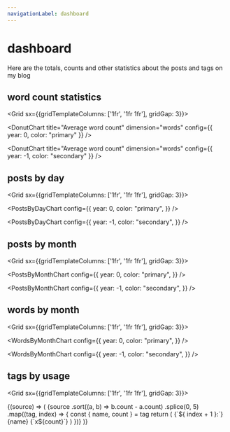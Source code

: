 ```yaml
---
navigationLabel: dashboard
---
```



# dashboard

Here are the totals, counts and other statistics about the posts and tags on my blog

<Divider />

## word count statistics

<Grid sx={{gridTemplateColumns: ['1fr', '1fr 1fr'], gridGap: 3}}>

<DonutChart
  title="Average word count"
  dimension="words"
  config={{ year: 0, color: "primary" }}
/>

<DonutChart
  title="Average word count"
  dimension="words"
  config={{ year: -1, color: "secondary" }}
/>

</Grid>

<Divider />

## posts by day

<Grid sx={{gridTemplateColumns: ['1fr', '1fr 1fr'], gridGap: 3}}>

<PostsByDayChart
  config={{
    year: 0,
    color: "primary",
  }}
/>

<PostsByDayChart
  config={{
    year: -1,
    color: "secondary",
  }}
/>

</Grid>

<Divider />

## posts by month

<Grid sx={{gridTemplateColumns: ['1fr', '1fr 1fr'], gridGap: 3}}>

<PostsByMonthChart
  config={{
    year: 0,
    color: "primary",
  }}
/>

<PostsByMonthChart
  config={{
    year: -1,
    color: "secondary",
  }}
/>

</Grid>

<Divider />

## words by month

<Grid sx={{gridTemplateColumns: ['1fr', '1fr 1fr'], gridGap: 3}}>

<WordsByMonthChart
  config={{
    year: 0,
    color: "primary",
  }}
/>

<WordsByMonthChart
  config={{
    year: -1,
    color: "secondary",
  }}
/>

</Grid>

<Divider />

## tags by usage

<Grid sx={{gridTemplateColumns: ['1fr', '1fr 1fr'], gridGap: 3}}>

<SourceTags>
  {(source) => (
    <Grid>
      {source
        .sort((a, b) => b.count - a.count)
        .splice(0, 5)
        .map((tag, index) => {
          const { name, count } = tag
          return (
            <Flex key={index} sx={{ alignItems: "center" }}>
              <Text sx={{ color: "primary", fontWeight: "bold", mr: 1 }}>{`${
                index + 1
              }:`}</Text>
              <Text sx={{ mr: 2 }}>{name}</Text>
              <Flex
                sx={{
                  alignItems: "center",
                  backgroundColor: "surface",
                  borderRadius: "50%",
                  color: "success",
                  fontWeight: "bold",
                  fontSize: 0,
                  justifyContent: "center",
                  width: "28px",
                  height: "28px",
                }}
              >
                {`x${count}`}
              </Flex>
            </Flex>
          )
        })}
    </Grid>
  )}
</SourceTags>

</Grid>
